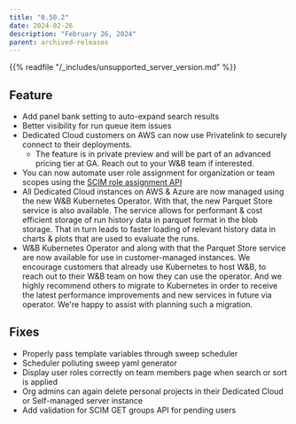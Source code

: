 ```yaml
---
title: "0.50.2"
date: 2024-02-26
description: "February 26, 2024"
parent: archived-releases
---
```


<Warning>
{{% readfile "/_includes/unsupported_server_version.md" %}}
</Warning>

## Feature

* Add panel bank setting to auto-expand search results
* Better visibility for run queue item issues
* Dedicated Cloud customers on AWS can now use Privatelink to securely connect to their deployments. 
    * The feature is in private preview and will be part of an advanced pricing tier at GA. Reach out to your W&B team if interested.
* You can now automate user role assignment for organization or team scopes using the [SCIM role assignment API](https://docs.wandb.ai/guides/hosting/iam/scim/#assign-organization-level-role-to-user)
* All Dedicated Cloud instances on AWS & Azure are now managed using the new W&B Kubernetes Operator. With that, the new Parquet Store service is also available. The service allows for performant & cost efficient storage of run history data in parquet format in the blob storage. That in turn leads to faster loading of relevant history data in charts & plots that are used to evaluate the runs.
* W&B Kubernetes Operator and along with that the Parquet Store service are now available for use in customer-managed instances. We encourage customers that already use Kubernetes to host W&B, to reach out to their W&B team on how they can use the operator. And we highly recommend others to migrate to Kubernetes in order to receive the latest performance improvements and new services in future via operator. We're happy to assist with planning such a migration.

## Fixes

* Properly pass template variables through sweep scheduler
* Scheduler polluting sweep yaml generator
* Display user roles correctly on team members page when search or sort is applied
* Org admins can again delete personal projects in their Dedicated Cloud or Self-managed server instance
* Add validation for SCIM GET groups API for pending users
